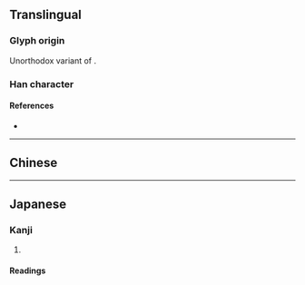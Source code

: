 {{also|灌}}
{{character info}}
==Translingual==

===Glyph origin===
Unorthodox variant of {{l|mul|灌}}.

===Han character===
{{Han char|rn=85|rad=水|as=11|sn=14|four=|canj=EOKG|ids=⿰氵𮥶}}

====References====
* {{Han ref|kx=0648.281|dkj=18216|dj=1058.110|hdz=31724.080|uh=6F45|ud=28485}}

----

==Chinese==
{{zh-see|灌|v}}

----

==Japanese==
{{ja-kanji forms|潅|灌|ex=y}}

===Kanji===
{{ja-kanji|grade=|rs=水11|kyu=灌}}

# {{ja-ex shin|灌|sort=水11}}

====Readings====
{{ja-readings
|goon=かん<くわん, がん<ぐわん
|kanon=かん<くわん
|kun=そそ-ぐ
}}